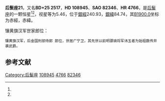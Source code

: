 {{Starbox begin
| name = 后髮座21
}}
{{Starbox observe
| epoch = [[J2000.0|J2000.0]]
| constell = [[后髮座|后髮座]]<ref name=SIMBAD>{{cite web
 | url=http://simbad.u-strasbg.fr/simbad/sim-id?Ident=HR+4766
 | title =Pulsating variable Star
 | publisher=Centre de Données astronomiques de Strasbourg
 | work=SIMBAD
 | accessdate=2012-07-13}}</ref><ref name=DATA>{{cite web
 | url=http://vizier.u-strasbg.fr/viz-bin/VizieR-5?-out.add=.&-source=5050&-corr=PK=HR&-out.max=9999&HR=4766
 | title=VizieR Detailed Page
 | accessdate=2012-07-13
 | archive-date=2016-03-04
 | archive-url=https://web.archive.org/web/20160304215546/http://vizier.u-strasbg.fr/viz-bin/VizieR-5?-out.add=.&-source=5050&-corr=PK=HR&-out.max=9999&HR=4766
 | dead-url=no
 }}</ref>
| 星官 = 
| ra = {{RA|12|31|0.6}}<ref name=SIMBAD /><ref name=DATA />
| dec = {{DEC|+24|34|2}}<ref name=SIMBAD /><ref name=DATA />
| appmag_v = 5.46<ref name=SIMBAD /><ref name=DATA />
}}
{{Starbox character
| class = A2p<ref name=SIMBAD /><ref name=DATA />
| b-v = 0.05<ref name=SIMBAD /><ref name=DATA />
| u-b = 0.1<ref name=SIMBAD /><ref name=DATA />
| r-i = -0.03<ref name=SIMBAD /><ref name=DATA />
| variable = 
}}
{{Starbox astrometry
| radial_v = 0.1
| prop_mo_ra = 0
| parallax = 
| p_error = 
}}
{{Starbox catalog
| names =BD+25 2517，[[SAO星表|SAO]] 82346，[[HD星表|HD]] 108945，[[HR星表|HR]] 4766}}
{{Starbox reference |Simbad=HR+4766}}
{{Starbox end}}

'''后髮座21'''，又名'''BD+25 2517'''，'''HD 108945'''、'''SAO 82346'''、'''HR 4766'''，是[[后髮座|后髮座]]的一颗恒星<ref name=SIMBAD /><ref name=DATA />，视星等为5.46，位于[[銀道座標系|銀經]]240.93，[[銀道座標系|銀緯]]84.74，其[[B1900.0|B1900.0]]坐标为赤經{{RA|12|26|0.9}}，赤緯{{DEC|+25|84.74|12}}。


镶黄旗汉军世家郎位：
 镶黄旗汉军，后金国刑部侍郞 郎位，世居广宁卫，其先世以前明骠骑将军讳玉者为始祖数传并袭武爵。

== 参考文献 ==
{{reflist}}

{{star-stub}}

{{后髮座恒星}}
[[Category:后髮座|Category:后髮座]]
[[Category:HD和HDE天體|108945]]
[[Category:HR天體|4766]]
[[Category:SAO天體|82346]]